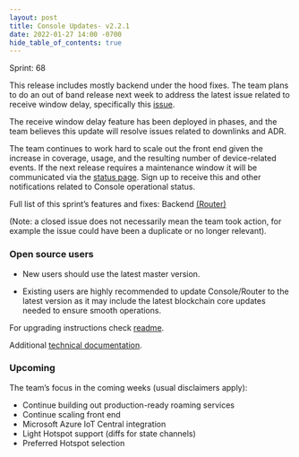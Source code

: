 ```yaml
---
layout: post
title: Console Updates- v2.2.1
date: 2022-01-27 14:00 -0700
hide_table_of_contents: true
---
```


Sprint: 68

This release includes mostly backend under the hood fixes. The team plans to do an out of band
release next week to address the latest issue related to receive window delay, specifically this
[issue](https://github.com/helium/router/issues/571).

<!--truncate-->

The receive window delay feature has been deployed in phases, and the team believes this update will
resolve issues related to downlinks and ADR.

The team continues to work hard to scale out the front end given the increase in coverage, usage,
and the resulting number of device-related events. If the next release requires a maintenance window
it will be communicated via the [status page](https://status.helium.com/). Sign up to receive this
and other notifications related to Console operational status.

Full list of this sprint’s features and fixes: Backend
[(Router)](https://github.com/helium/router/milestone/6?closed=1)

(Note: a closed issue does not necessarily mean the team took action, for example the issue could
have been a duplicate or no longer relevant).

### Open source users

- New users should use the latest master version.

- Existing users are highly recommended to update Console/Router to the latest version as it may
  include the latest blockchain core updates needed to ensure smooth operations.

For upgrading instructions check
[readme](https://github.com/helium/console#upgrading-your-open-source-consolerouter).

Additional
[technical documentation](https://docs.helium.com/use-the-network/run-console/#console-setup).

### Upcoming

The team’s focus in the coming weeks (usual disclaimers apply):

- Continue building out production-ready roaming services
- Continue scaling front end
- Microsoft Azure IoT Central integration
- Light Hotspot support (diffs for state channels)
- Preferred Hotspot selection

